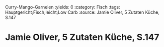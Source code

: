 Curry-Mango-Garnelen
:yields: 0
:category: Fisch
:tags: Hauptgericht;Fisch;leicht;Low Carb
:source: Jamie Oliver, 5 Zutaten Küche, S.147

# Jamie Oliver, 5 Zutaten Küche, S.147